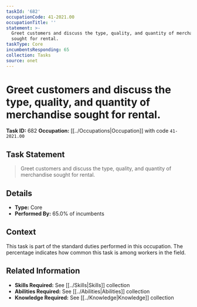 ```yaml
---
taskId: '682'
occupationCode: 41-2021.00
occupationTitle: ''
statement: >-
  Greet customers and discuss the type, quality, and quantity of merchandise
  sought for rental.
taskType: Core
incumbentsResponding: 65
collection: Tasks
source: onet
---
```

# Greet customers and discuss the type, quality, and quantity of merchandise sought for rental.

**Task ID:** 682
**Occupation:** [[../Occupations|Occupation]] with code `41-2021.00`

## Task Statement

> Greet customers and discuss the type, quality, and quantity of merchandise sought for rental.

## Details

- **Type:** Core
- **Performed By:** 65.0% of incumbents

## Context

This task is part of the standard duties performed in this occupation. The percentage indicates how common this task is among workers in the field.

## Related Information

- **Skills Required:** See [[../Skills|Skills]] collection
- **Abilities Required:** See [[../Abilities|Abilities]] collection
- **Knowledge Required:** See [[../Knowledge|Knowledge]] collection
